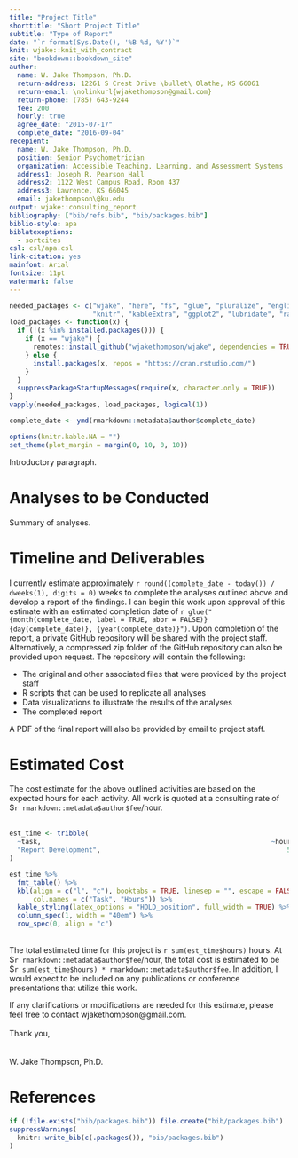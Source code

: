 ```yaml
---
title: "Project Title"
shorttitle: "Short Project Title"
subtitle: "Type of Report"
date: "`r format(Sys.Date(), '%B %d, %Y')`"
knit: wjake::knit_with_contract
site: "bookdown::bookdown_site"
author:
  name: W. Jake Thompson, Ph.D.
  return-address: 12261 S Crest Drive \bullet\ Olathe, KS 66061
  return-email: \nolinkurl{wjakethompson@gmail.com}
  return-phone: (785) 643-9244
  fee: 200
  hourly: true
  agree_date: "2015-07-17"
  complete_date: "2016-09-04"
recepient:
  name: W. Jake Thompson, Ph.D.
  position: Senior Psychometrician
  organization: Accessible Teaching, Learning, and Assessment Systems
  address1: Joseph R. Pearson Hall
  address2: 1122 West Campus Road, Room 437
  address3: Lawrence, KS 66045
  email: jakethompson\@ku.edu
output: wjake::consulting_report
bibliography: ["bib/refs.bib", "bib/packages.bib"]
biblio-style: apa
biblatexoptions:
  - sortcites
csl: csl/apa.csl
link-citation: yes
mainfont: Arial
fontsize: 11pt
watermark: false
---
```


```r
needed_packages <- c("wjake", "here", "fs", "glue", "pluralize", "english",
                     "knitr", "kableExtra", "ggplot2", "lubridate", "ratlas")
load_packages <- function(x) {
  if (!(x %in% installed.packages())) {
    if (x == "wjake") {
      remotes::install_github("wjakethompson/wjake", dependencies = TRUE)
    } else {
      install.packages(x, repos = "https://cran.rstudio.com/")
    }
  }
  suppressPackageStartupMessages(require(x, character.only = TRUE))
}
vapply(needed_packages, load_packages, logical(1))

complete_date <- ymd(rmarkdown::metadata$author$complete_date)

options(knitr.kable.NA = "")
set_theme(plot_margin = margin(0, 10, 0, 10))
```

Introductory paragraph.

# Analyses to be Conducted

Summary of analyses.

# Timeline and Deliverables

I currently estimate approximately `r round((complete_date - today()) / dweeks(1), digits = 0)` weeks to complete the analyses outlined above and develop a report of the findings. I can begin this work upon approval of this estimate with an estimated completion date of `r glue("{month(complete_date, label = TRUE, abbr = FALSE)} {day(complete_date)}, {year(complete_date)}")`. Upon completion of the report, a private GitHub repository will be shared with the project staff. Alternatively, a compressed zip folder of the GitHub repository can also be provided upon request. The repository will contain the following:

* The original and other associated files that were provided by the project staff
* R scripts that can be used to replicate all analyses
* Data visualizations to illustrate the results of the analyses
* The completed report

A PDF of the final report will also be provided by email to project staff.

# Estimated Cost

The cost estimate for the above outlined activities are based on the expected hours for each activity. All work is quoted at a consulting rate of \$`r rmarkdown::metadata$author$fee`/hour.\
\

```r
est_time <- tribble(
  ~task,                                                          ~hours,
  "Report Development",                                               5L
)

est_time %>%
  fmt_table() %>%
  kbl(align = c("l", "c"), booktabs = TRUE, linesep = "", escape = FALSE,
      col.names = c("Task", "Hours")) %>%
  kable_styling(latex_options = "HOLD_position", full_width = TRUE) %>%
  column_spec(1, width = "40em") %>%
  row_spec(0, align = "c")
```
\
The total estimated time for this project is `r sum(est_time$hours)` hours. At \$`r rmarkdown::metadata$author$fee`/hour, the total cost is estimated to be \$`r sum(est_time$hours) * rmarkdown::metadata$author$fee`. In addition, I would expect to be included on any publications or conference presentations that utilize this work.

If any clarifications or modifications are needed for this estimate, please feel free to contact wjakethompson\@gmail.com.\
\
Thank you,\
\
\
W. Jake Thompson, Ph.D.

\newpage

# References

```r
if (!file.exists("bib/packages.bib")) file.create("bib/packages.bib")
suppressWarnings(
  knitr::write_bib(c(.packages()), "bib/packages.bib")
)
```

\printbibliography[heading=none]

\setlength{\parindent}{15pt}
\setlength{\leftskip}{0pt}